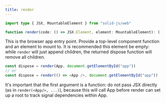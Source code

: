 ```yaml
---
title: render
---
```


```ts
import type { JSX, MountableElement } from "solid-js/web"

function render(code: () => JSX.Element, element: MountableElement): () => void

```

This is the browser app entry point. 
Provide a top-level component function and an element to mount to. 
It is recommended this element be empty: while `render` will just append children, the returned dispose function will remove all children.

```ts
const dispose = render(App, document.getElementById("app"))
// or
const dispose = render(() => <App />, document.getElementById("app"))
```

It's important that the first argument is a function: do not pass JSX directly (as in `render(<App/>, ...)`), because this will call App before render can set up a root to track signal dependencies within App.
